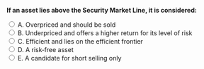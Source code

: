 

::: {.question-block}

<form onsubmit="event.preventDefault(); checkAnswer('module3_mcq_q9')" data-correct-answer="B">
  <strong style="display: block;">If an asset lies above the Security Market Line, it is considered:</strong>

  <label><input type="radio" name="module3_mcq_q9" value="A"> A. Overpriced and should be sold</label><br>
  <label><input type="radio" name="module3_mcq_q9" value="B"> B. Underpriced and offers a higher return for its level of risk</label><br>
  <label><input type="radio" name="module3_mcq_q9" value="C"> C. Efficient and lies on the efficient frontier</label><br>
  <label><input type="radio" name="module3_mcq_q9" value="D"> D. A risk‑free asset</label><br>
  <label><input type="radio" name="module3_mcq_q9" value="E"> E. A candidate for short selling only</label><br>
</form>

<div id="feedback-module3_mcq_q9" class="feedback" data-status="" style="display:none;">
✅ Correct: B. Being above the SML means the asset delivers more expected return than justified by its beta and is therefore underpriced.
</div>

:::